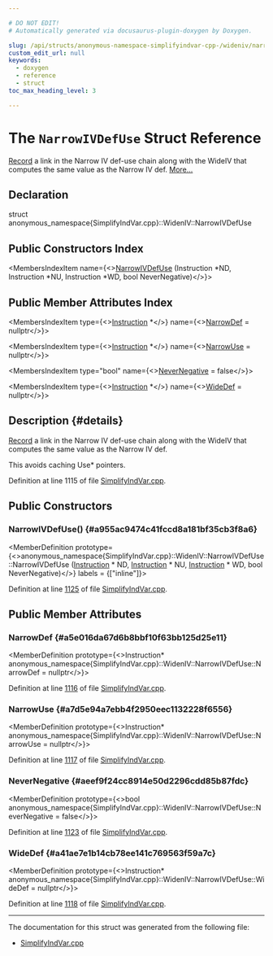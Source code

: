```yaml
---

# DO NOT EDIT!
# Automatically generated via docusaurus-plugin-doxygen by Doxygen.

slug: /api/structs/anonymous-namespace-simplifyindvar-cpp-/wideniv/narrowivdefuse
custom_edit_url: null
keywords:
  - doxygen
  - reference
  - struct
toc_max_heading_level: 3

---
```





# The `NarrowIVDefUse` Struct Reference

<DoxygenPage pluginConfig={pluginConfig}>

<a href="/docs/api/classes/llvm/record">Record</a> a link in the Narrow IV def-use chain along with the WideIV that computes the same value as the Narrow IV def. <a href="#details">More...</a>

## Declaration

<CodeBlock>struct anonymous_namespace{SimplifyIndVar.cpp}::WidenIV::NarrowIVDefUse</CodeBlock>

## Public Constructors Index

<MembersIndex>

<MembersIndexItem
  name={<><a href="#a955ac9474c41fccd8a181bf35cb3f8a6">NarrowIVDefUse</a> (Instruction &#42;ND, Instruction &#42;NU, Instruction &#42;WD, bool NeverNegative)</>}>
</MembersIndexItem>

</MembersIndex>

## Public Member Attributes Index

<MembersIndex>

<MembersIndexItem
  type={<><a href="/docs/api/classes/llvm/instruction">Instruction</a> &#42;</>}
  name={<><a href="#a5e016da67d6b8bbf10f63bb125d25e11">NarrowDef</a> = nullptr</>}>
</MembersIndexItem>

<MembersIndexItem
  type={<><a href="/docs/api/classes/llvm/instruction">Instruction</a> &#42;</>}
  name={<><a href="#a7d5e94a7ebb4f2950eec1132228f6556">NarrowUse</a> = nullptr</>}>
</MembersIndexItem>

<MembersIndexItem
  type="bool"
  name={<><a href="#aeef9f24cc8914e50d2296cdd85b87fdc">NeverNegative</a> = false</>}>
</MembersIndexItem>

<MembersIndexItem
  type={<><a href="/docs/api/classes/llvm/instruction">Instruction</a> &#42;</>}
  name={<><a href="#a41ae7e1b14cb78ee141c769563f59a7c">WideDef</a> = nullptr</>}>
</MembersIndexItem>

</MembersIndex>

## Description {#details}

<a href="/docs/api/classes/llvm/record">Record</a> a link in the Narrow IV def-use chain along with the WideIV that computes the same value as the Narrow IV def.

This avoids caching Use&#42; pointers.

Definition at line 1115 of file <a href="/docs/api/files/lib/lib/transforms/lib/transforms/utils/simplifyindvar-cpp">SimplifyIndVar.cpp</a>.

<SectionDefinition>

## Public Constructors

### NarrowIVDefUse() {#a955ac9474c41fccd8a181bf35cb3f8a6}

<MemberDefinition
  prototype={<>anonymous&#95;namespace&#123;SimplifyIndVar.cpp&#125;::WidenIV::NarrowIVDefUse::NarrowIVDefUse (<a href="/docs/api/classes/llvm/instruction">Instruction</a> &#42; ND, <a href="/docs/api/classes/llvm/instruction">Instruction</a> &#42; NU, <a href="/docs/api/classes/llvm/instruction">Instruction</a> &#42; WD, bool NeverNegative)</>}
  labels = {["inline"]}>

Definition at line <a href="/docs/api/files/lib/lib/transforms/lib/transforms/utils/simplifyindvar-cpp/#l01125">1125</a> of file <a href="/docs/api/files/lib/lib/transforms/lib/transforms/utils/simplifyindvar-cpp">SimplifyIndVar.cpp</a>.
</MemberDefinition>

</SectionDefinition>

<SectionDefinition>

## Public Member Attributes

### NarrowDef {#a5e016da67d6b8bbf10f63bb125d25e11}

<MemberDefinition
  prototype={<>Instruction&#42; anonymous&#95;namespace&#123;SimplifyIndVar.cpp&#125;::WidenIV::NarrowIVDefUse::NarrowDef = nullptr</>}>

Definition at line <a href="/docs/api/files/lib/lib/transforms/lib/transforms/utils/simplifyindvar-cpp/#l01116">1116</a> of file <a href="/docs/api/files/lib/lib/transforms/lib/transforms/utils/simplifyindvar-cpp">SimplifyIndVar.cpp</a>.
</MemberDefinition>

### NarrowUse {#a7d5e94a7ebb4f2950eec1132228f6556}

<MemberDefinition
  prototype={<>Instruction&#42; anonymous&#95;namespace&#123;SimplifyIndVar.cpp&#125;::WidenIV::NarrowIVDefUse::NarrowUse = nullptr</>}>

Definition at line <a href="/docs/api/files/lib/lib/transforms/lib/transforms/utils/simplifyindvar-cpp/#l01117">1117</a> of file <a href="/docs/api/files/lib/lib/transforms/lib/transforms/utils/simplifyindvar-cpp">SimplifyIndVar.cpp</a>.
</MemberDefinition>

### NeverNegative {#aeef9f24cc8914e50d2296cdd85b87fdc}

<MemberDefinition
  prototype={<>bool anonymous&#95;namespace&#123;SimplifyIndVar.cpp&#125;::WidenIV::NarrowIVDefUse::NeverNegative = false</>}>

Definition at line <a href="/docs/api/files/lib/lib/transforms/lib/transforms/utils/simplifyindvar-cpp/#l01123">1123</a> of file <a href="/docs/api/files/lib/lib/transforms/lib/transforms/utils/simplifyindvar-cpp">SimplifyIndVar.cpp</a>.
</MemberDefinition>

### WideDef {#a41ae7e1b14cb78ee141c769563f59a7c}

<MemberDefinition
  prototype={<>Instruction&#42; anonymous&#95;namespace&#123;SimplifyIndVar.cpp&#125;::WidenIV::NarrowIVDefUse::WideDef = nullptr</>}>

Definition at line <a href="/docs/api/files/lib/lib/transforms/lib/transforms/utils/simplifyindvar-cpp/#l01118">1118</a> of file <a href="/docs/api/files/lib/lib/transforms/lib/transforms/utils/simplifyindvar-cpp">SimplifyIndVar.cpp</a>.
</MemberDefinition>

</SectionDefinition>

<hr/>

The documentation for this struct was generated from the following file:

<ul>
<li><a href="/docs/api/files/lib/lib/transforms/lib/transforms/utils/simplifyindvar-cpp">SimplifyIndVar.cpp</a></li>
</ul>

</DoxygenPage>
